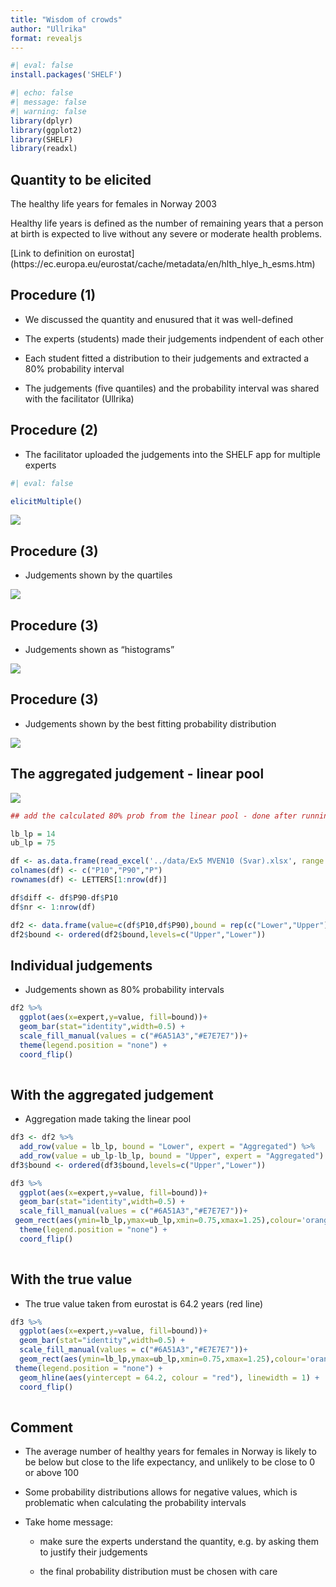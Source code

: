 ```yaml
---
title: "Wisdom of crowds"
author: "Ullrika"
format: revealjs
---
```



```r
#| eval: false
install.packages('SHELF')
```



```r
#| echo: false
#| message: false
#| warning: false
library(dplyr)
library(ggplot2)
library(SHELF)
library(readxl)
```


## Quantity to be elicited

The healthy life years for females in Norway 2003

Healthy life years is defined as the number of remaining years that a person at birth is expected to live without any severe or moderate health problems. 

[Link to definition on eurostat] (https://ec.europa.eu/eurostat/cache/metadata/en/hlth_hlye_h_esms.htm)

## Procedure (1)

- We discussed the quantity and enusured that it was well-defined 

- The experts (students) made their judgements indpendent of each other 

- Each student fitted a distribution to their judgements and extracted a 80% probability interval 

- The judgements (five quantiles) and the probability interval was shared with the facilitator (Ullrika)

## Procedure (2)

- The facilitator uploaded the judgements into the SHELF app for multiple experts

```r
#| eval: false

elicitMultiple()
```


![](../img/shelf5.png)

## Procedure (3)

- Judgements shown by the quartiles

![](../img/shelf6.png)

## Procedure (3)

- Judgements shown as "histograms"

![](../img/shelf7.png)

## Procedure (3)

- Judgements shown by the best fitting probability distribution

![](../img/shelf7.png)

## The aggregated judgement - linear pool 

![](../img/shelf8.png)

```r
## add the calculated 80% prob from the linear pool - done after running the elicitMulitple app in SHELF

lb_lp = 14
ub_lp = 75
```

<!-- https://docs.google.com/spreadsheets/d/1HbFNHzYl8LTjbYIaxvbW77lGdZi7j4T0gRTCyY55Y_U/edit?usp=sharing -->


```r
df <- as.data.frame(read_excel('../data/Ex5 MVEN10 (Svar).xlsx', range = "G2:I9"))
colnames(df) <- c("P10","P90","P")
rownames(df) <- LETTERS[1:nrow(df)]

```

```r
df$diff <- df$P90-df$P10
df$nr <- 1:nrow(df)

df2 <- data.frame(value=c(df$P10,df$P90),bound = rep(c("Lower","Upper"),each=nrow(df)),expert=rep(paste("expert",LETTERS[1:nrow(df)]),2))
df2$bound <- ordered(df2$bound,levels=c("Upper","Lower"))
```

## Individual judgements

- Judgements shown as 80% probability intervals 

```r
df2 %>%
  ggplot(aes(x=expert,y=value, fill=bound))+
  geom_bar(stat="identity",width=0.5) +
  scale_fill_manual(values = c("#6A51A3","#E7E7E7"))+
  theme(legend.position = "none") +
  coord_flip() 
  
```

## With the aggregated judgement

- Aggregation made taking the linear pool

```r
df3 <- df2 %>%
  add_row(value = lb_lp, bound = "Lower", expert = "Aggregated") %>%
  add_row(value = ub_lp-lb_lp, bound = "Upper", expert = "Aggregated")
df3$bound <- ordered(df3$bound,levels=c("Upper","Lower"))

df3 %>%
  ggplot(aes(x=expert,y=value, fill=bound))+
  geom_bar(stat="identity",width=0.5) +
  scale_fill_manual(values = c("#6A51A3","#E7E7E7"))+
 geom_rect(aes(ymin=lb_lp,ymax=ub_lp,xmin=0.75,xmax=1.25),colour='orange',linewidth = 1, alpha=0,inherit.aes=FALSE) +
  theme(legend.position = "none") +
  coord_flip() 
  
```

## With the true value 

- The true value taken from eurostat is 64.2 years (red line)

```r
df3 %>%
  ggplot(aes(x=expert,y=value, fill=bound))+
  geom_bar(stat="identity",width=0.5) +
  scale_fill_manual(values = c("#6A51A3","#E7E7E7"))+
  geom_rect(aes(ymin=lb_lp,ymax=ub_lp,xmin=0.75,xmax=1.25),colour='orange',linewidth = 1, alpha=0,inherit.aes=FALSE) +
 theme(legend.position = "none") +
  geom_hline(aes(yintercept = 64.2, colour = "red"), linewidth = 1) +
  coord_flip() 
  
```

## Comment

- The average number of healthy years for females in Norway is likely to be below but close to the life expectancy, and unlikely to be close to 0 or above 100

- Some probability distributions allows for negative values, which is problematic when calculating the probability intervals 

- Take home message: 

  - make sure the experts understand the quantity, e.g. by asking them to justify their judgements
  
  - the final probability distribution must be chosen with care
  